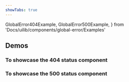 ```yaml
---
showTabs: true
---
```


GlobalError404Example,
GlobalError500Example,
} from 'Docs/uilib/components/global-error/Examples'

## Demos

### To showcase the 404 status component

<GlobalError404Example />

### To showcase the 500 status component

<GlobalError500Example />
